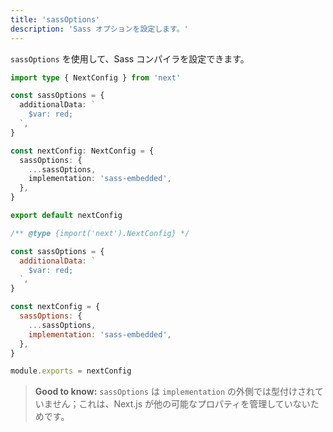 ```yaml
---
title: 'sassOptions'
description: 'Sass オプションを設定します。'
---
```


`sassOptions` を使用して、Sass コンパイラを設定できます。

<Tabs>
<TabItem value="ts" label="TypeScript">

```ts title="next.config.ts" switcher
import type { NextConfig } from 'next'

const sassOptions = {
  additionalData: `
    $var: red;
  `,
}

const nextConfig: NextConfig = {
  sassOptions: {
    ...sassOptions,
    implementation: 'sass-embedded',
  },
}

export default nextConfig
```
</TabItem>
<TabItem value="js" label="JavaScript">

```js title="next.config.js" switcher
/** @type {import('next').NextConfig} */

const sassOptions = {
  additionalData: `
    $var: red;
  `,
}

const nextConfig = {
  sassOptions: {
    ...sassOptions,
    implementation: 'sass-embedded',
  },
}

module.exports = nextConfig
```
</TabItem>
</Tabs>


> **Good to know:** `sassOptions` は `implementation` の外側では型付けされていません；これは、Next.js が他の可能なプロパティを管理していないためです。